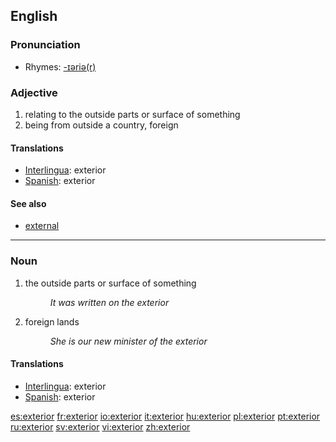 ==English==

===Pronunciation===
*Rhymes: [[Rhymes:English:-ɪəriə(r)|-ɪəriə(r)]]

=== Adjective ===
# relating to the outside parts or surface of something
# being from outside a country, foreign

==== Translations ====
*[[Interlingua]]: exterior
*[[Spanish]]: exterior

==== See also ====
*[[external]]

----

=== Noun ===
# the outside parts or surface of something
#:''It was written on the exterior''
# foreign lands
#:''She is our new minister of the exterior''

==== Translations ====
*[[Interlingua]]: exterior
*[[Spanish]]: exterior

[[es:exterior]]
[[fr:exterior]]
[[io:exterior]]
[[it:exterior]]
[[hu:exterior]]
[[pl:exterior]]
[[pt:exterior]]
[[ru:exterior]]
[[sv:exterior]]
[[vi:exterior]]
[[zh:exterior]]